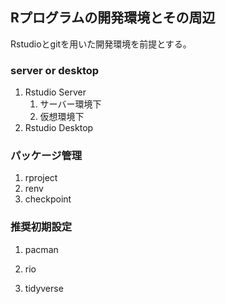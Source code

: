 ## Rプログラムの開発環境とその周辺

Rstudioとgitを用いた開発環境を前提とする。

### server or desktop

1.  Rstudio Server
    1.  サーバー環境下
    2.  仮想環境下
2.  Rstudio Desktop

### パッケージ管理

1.  rproject
2.  renv
3.  checkpoint

### 推奨初期設定

1.  pacman

2.  rio

3.  tidyverse
